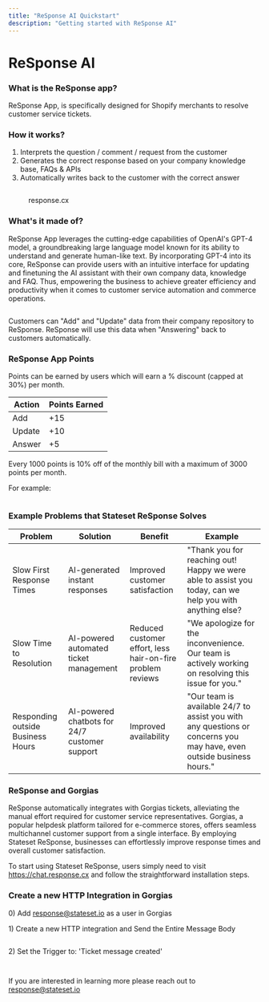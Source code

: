 ```yaml
---
title: "ReSponse AI Quickstart"
description: "Getting started with ReSponse AI"
---
```


# ReSponse AI

### What is the ReSponse app?

ReSponse App, is specifically designed for Shopify merchants to resolve customer service tickets.

### How it works?

1. Interprets the question / comment / request from the customer
2. Generates the correct response based on your company knowledge base, FAQs & APIs
3. Automatically writes back to the customer with the correct answer

<figure><img src="../.gitbook/assets/Frame 1157 (1) (1).png" alt=""><figcaption><p>response.cx</p></figcaption></figure>

### What's it made of?

ReSponse App leverages the cutting-edge capabilities of OpenAI's GPT-4 model, a groundbreaking large language model known for its ability to understand and generate human-like text. By incorporating GPT-4 into its core, ReSponse can provide users with an intuitive interface for updating and finetuning the AI assistant with their own company data, knowledge and FAQ. Thus, empowering the business to achieve greater efficiency and productivity when it comes to customer service automation and commerce operations.



<figure><img src="../.gitbook/assets/ReSponse.png" alt=""><figcaption></figcaption></figure>

Customers can "Add" and "Update" data from their company repository to ReSponse. ReSponse will use this data when "Answering" back to customers automatically.

### **ReSponse App Points**

Points can be earned by users which will earn a % discount (capped at 30%) per month.

| Action | Points Earned |
| ------ | ------------- |
| Add    | +15           |
| Update | +10           |
| Answer | +5            |

Every 1000 points is 10% off of the monthly bill with a maximum of 3000 points per month.

For example:

<figure><img src="../.gitbook/assets/sf_bicycle.png" alt=""><figcaption></figcaption></figure>

### Example Problems that Stateset ReSponse Solves

<table data-view="cards"><thead><tr><th>Problem</th><th>Solution</th><th>Benefit</th><th>Example</th></tr></thead><tbody><tr><td>Slow First Response Times</td><td>AI-generated instant responses</td><td>Improved customer satisfaction</td><td>"Thank you for reaching out! Happy we were able to assist you today, can we help you with anything else?</td></tr><tr><td>Slow Time to Resolution</td><td>AI-powered automated ticket management</td><td>Reduced customer effort, less hair-on-fire problem reviews</td><td>"We apologize for the inconvenience. Our team is actively working on resolving this issue for you."</td></tr><tr><td>Responding outside Business Hours</td><td>AI-powered chatbots for 24/7 customer support</td><td>Improved availability</td><td>"Our team is available 24/7 to assist you with any questions or concerns you may have, even outside business hours."</td></tr></tbody></table>

### **ReSponse and Gorgias**

ReSponse automatically integrates with Gorgias tickets, alleviating the manual effort required for customer service representatives. Gorgias, a popular helpdesk platform tailored for e-commerce stores, offers seamless multichannel customer support from a single interface. By employing Stateset ReSponse, businesses can effortlessly improve response times and overall customer satisfaction.

To start using Stateset ReSponse, users simply need to visit https://chat.response.cx and follow the straightforward installation steps.

### Create a new HTTP Integration in Gorgias

0\) Add response@stateset.io as a user in Gorgias

1\) Create a new HTTP integration and Send the Entire Message Body

<figure><img src="../.gitbook/assets/request.png" alt=""><figcaption></figcaption></figure>

2\) Set the Trigger to: 'Ticket message created'

<figure><img src="../.gitbook/assets/ticket_message_created.png" alt=""><figcaption></figcaption></figure>

<figure><img src="../.gitbook/assets/riggsandporter.png" alt=""><figcaption></figcaption></figure>

If you are interested in learning more please reach out to response@stateset.io

